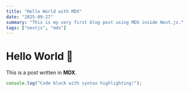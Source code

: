 ```yaml
---
title: "Hello World with MDX"
date: "2025-09-27"
summary: "This is my very first blog post using MDX inside Next.js."
tags: ["nextjs", "mdx"]
---
```


# Hello World 👋

This is a post written in **MDX**.

```js
console.log("Code block with syntax highlighting!");
```
